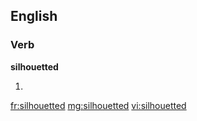 ==English==

===Verb===
'''silhouetted'''

# {{past of|silhouette}}

[[fr:silhouetted]]
[[mg:silhouetted]]
[[vi:silhouetted]]